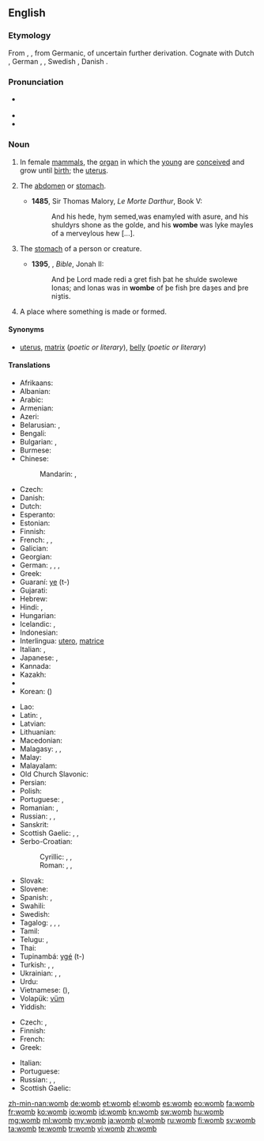 ==English==
{{wikipedia|uterus}}

===Etymology===
From {{etyl|ang}} {{term|wamb}}, {{term|womb|lang=ang}}, from Germanic, of uncertain further derivation. Cognate with Dutch {{term|wam}}, German {{term|Wamme}}, {{term|Wampe||paunch, belly}}, Swedish {{term|våmm||belly}}, Danish {{term|vom}}.

===Pronunciation===
* {{a|UK}} {{IPA|/wuːm/}}
* {{audio|en-us-womb.ogg|Audio (US)}}
* {{rhymes|uːm}}

===Noun===
{{en-noun}}

# {{anatomy}} In female [[mammal]]s, the [[organ]] in which the [[young]] are [[conceive]]d and grow until [[birth]]; the [[uterus]]. {{defdate|from 8th c.}}
# {{obsolete}} The [[abdomen]] or [[stomach]]. {{defdate|8th-17th c.}}
#* '''1485''', Sir Thomas Malory, ''Le Morte Darthur'', Book V:
#*: And his hede, hym semed,was enamyled with asure, and his shuldyrs shone as the golde, and his '''wombe''' was lyke mayles of a merveylous hew [...].
# {{obsolete}} The [[stomach]] of a person or creature. {{defdate|8th-18th c.}}
#* '''1395''', {{w|John Wycliffe}}, ''Bible'', Jonah II:
#*: And þe Lord made redi a gret fish þat he shulde swolewe Ionas; and Ionas was in '''wombe''' of þe fish þre daȝes and þre niȝtis.
# {{figuratively}} A place where something is made or formed. {{defdate|from 15th c.}}

====Synonyms====
* {{sense|organ in mammals}} [[uterus]], [[matrix]] (''poetic or literary''), [[belly]] (''poetic or literary'')

====Translations====
{{trans-top|uterus}}
* Afrikaans: {{t|af|baarmoeder}}
* Albanian: {{t|sq|mitër}}
* Arabic: {{t|ar|رحم|m|tr=raḥim|sc=Arab}}
* Armenian: {{t+|hy|արգանդ|tr=argand}}
* Azeri: {{t|az|uşaqlıq}}
* Belarusian: {{t|be|матка|f|tr=mátka|sc=Cyrl}}, {{t|be|чэрава|n|tr=čérava|sc=Cyrl}}
* Bengali: {{t|bn|জরায়ু|tr=jôrayu|sc=Beng}}
* Bulgarian: {{t|bg|матка|f|tr=mátka|sc=Cyrl}}, {{t|bg|утроба|f|tr=utróba|sc=Cyrl}}
* Burmese: {{t|my|သားအိမ်|tr=thaein|sc=Mymr}}
* Chinese:
*: Mandarin: {{t-|cmn|子宮|sc=Hani}},  {{t-|cmn|子宫|tr=zǐgōng|sc=Hani}}
* Czech: {{t-|cs|děloha|f}}
* Danish: {{t|da|livmoder|c}}
* Dutch: {{t+|nl|baarmoeder}}
* Esperanto: {{t-|eo|utero|xs=Esperanto}}
* Estonian: {{t|et|emakas}}
* Finnish: {{t+|fi|kohtu}}
* French: {{t+|fr|utérus|m}}, {{t+|fr|ventre|m}}, {{qualifier|archaic}} {{t|fr|matrice|f}}
* Galician: {{t|gl|útero|m}}
* Georgian: {{t|ka|საშვილოსნოს|tr=sašvilosnos|sc=Geor}}
* German: {{t|de|Mutterleib|m}}, {{t|de|Gebärmutter|f}}, {{t|de|Schoß|m}}, {{t|de|Uterus|m}}
* Greek: {{t+|el|μήτρα|f|tr=mítra}}
* Guaraní: [[ye]] (t-)
* Gujarati: {{t|gu|ગર્ભાશય|tr=garbhāśay|sc=Gujr}}
* Hebrew: {{t|he|רחם|m|sc=Hebr}}
* Hindi: {{t-|hi|गर्भ|m|tr=garbh|xs=Hindi}}, {{t|hi|गर्भाशय|tr=garbhāśay|sc=Deva}}
* Hungarian: {{t+|hu|méh}}
* Icelandic: {{t|is|leg|n}}, {{t|is|móðurlíf|n}}
* Indonesian: {{t|id|rahim}}
* Interlingua: [[utero]], [[matrice]]
* Italian: {{t+|it|utero|m}}, {{t-|it|grembo|m}}
* Japanese: {{t|ja|子宮|tr=しきゅう, shikyū|sc=Jpan}}, {{t|ja|母胎|tr=ぼたい, botai|sc=Jpan}}
* Kannada: {{t|kn|ಗರ್ಭಕೋಶ|tr=garbhakoś|sc=Knda}}
* Kazakh: {{t|kk|жатыр|tr=jatır|sc=Cyrl}}
* {{trreq|Khmer}}
* Korean: {{t|ko|자궁|tr=jagung|sc=Kore}} ({{t|ko|子宮|sc=Kore}})
{{trans-mid}}
* Lao: {{t|lo|ມົດລູກ|tr=mōt lȗːk|sc=Laoo}}
* Latin: {{t|la|uterus|m}}, {{t|la|uterum|n}}
* Latvian: {{t|lv|dzemde}}
* Lithuanian: {{t|lt|gimda|f}}
* Macedonian: {{t|mk|матка|f|tr=mátka|sc=Cyrl}}
* Malagasy: {{t|mg|bobo}}, {{t|mg|fananahana}}, {{t|mg|vohoka}}
* Malay: {{t|ms|rahim}}
* Malayalam: {{t|ml|ഗര്‍ഭപാത്രം|tr=garbhapaathram|sc=Mlym|xs=Malayalam}}
* Old Church Slavonic: {{tø|cu|чрѣво|n|tr=črěvo|sc=Cyrs}}
* Persian: {{t|fa|رحم|tr=rahem|sc=fa-Arab}}
* Polish: {{t+|pl|macica|f}}
* Portuguese: {{t+|pt|útero|m}}, {{t+|pt|matriz|f}}
* Romanian: {{t-|ro|uter|n}}, {{t|ro|matcă|f}}
* Russian: {{t+|ru|матка|f|tr=mátka}}, {{t+|ru|утроба|f|tr=utróba}}, {{t|ru|чрево|n|tr=črévo|sc=Cyrl}}
* Sanskrit: {{t|sa|गर्भ|m|tr=garbha|sc=Deva}}
* Scottish Gaelic: {{t|gd|machlag|f}}, {{t|gd|broinn|f}}, {{t-|gd|brù|f}}
* Serbo-Croatian:
*: Cyrillic: {{t|sh|матерница|f}}, {{t|sh|материца|f}}, {{t|sh|утроба|f}}
*: Roman: {{t|sh|maternica|f}}, {{t|sh|materica|f}}, {{t|sh|utroba|f}}
* Slovak: {{t|sk|maternica|f}}
* Slovene: {{t+|sl|maternica|f}}
* Spanish: {{t-|es|útero|m}}, {{t+|es|matriz|f}}
* Swahili: {{t|sw|uzazi}}
* Swedish: {{t-|sv|livmoder|c}}
* Tagalog: {{t|tl|bahay-bata}}, {{t|tl|sinapupunan}}, {{t|tl|matris}}, {{t|tl|utero}}
* Tamil: {{t|ta|கருப்பை|tr=karuppai|sc=Taml}}
* Telugu: {{t|te|గర్భం|tr=garbham|sc=Telu}}, {{t|te|గర్భాశయము|tr=garbhasayamu|sc=Telu}}
* Thai: {{t|th|มดลูก|tr=mót lôok|sc=Thai}}
* Tupinambá: [[ygé]] (t-)
* Turkish: {{t|tr|rahim}}, {{t|tr|dölyatağı}}, {{t|tr|uterus}}
* Ukrainian: {{t|uk|матка|f|tr=mátka|sc=Cyrl}}, {{t|uk|утроба|f|tr=utróba|sc=Cyrl}}, {{t|uk|чрево|n|tr=črévo|sc=Cyrl}}
* Urdu: {{t|ur|گربھ|m|tr=garbh|sc=ur-Arab}}
* Vietnamese: {{t|vi|tử cung}} ({{t|vi|子宮}}), {{t|vi|dạ con}}
* Volapük: [[vüm]]
* Yiddish: {{t|yi|טראכט|sc=Hebr}}
{{trans-bottom}}

{{trans-top|figuratively: place where something is made or formed}}
* Czech: {{t|cs|lůno|n}}, {{t|cs|kolébka|f}}
* Finnish: {{t+|fi|kehto}}
* French: {{t+|fr|moule|m}}
* Greek: {{t+|el|μήτρα|f|tr=mítra}}
{{trans-mid}}
* Italian: {{t-|it|grembo|m}}
* Portuguese: {{t+|pt|útero|m}}
* Russian: {{t|ru|лоно|n|tr=lóno|sc=Cyrl}}, {{t|ru|чрево|n|tr=črévo|sc=Cyrl}}, {{t|ru|колыбель|f|tr=kolybélʹ|sc=Cyrl}}
* Scottish Gaelic: {{t-|gd|broinn|f|xs=Scottish Gaelic}}
{{trans-bottom}}

{{trans-see|belly}}

[[zh-min-nan:womb]]
[[de:womb]]
[[et:womb]]
[[el:womb]]
[[es:womb]]
[[eo:womb]]
[[fa:womb]]
[[fr:womb]]
[[ko:womb]]
[[io:womb]]
[[id:womb]]
[[kn:womb]]
[[sw:womb]]
[[hu:womb]]
[[mg:womb]]
[[ml:womb]]
[[my:womb]]
[[ja:womb]]
[[pl:womb]]
[[ru:womb]]
[[fi:womb]]
[[sv:womb]]
[[ta:womb]]
[[te:womb]]
[[tr:womb]]
[[vi:womb]]
[[zh:womb]]